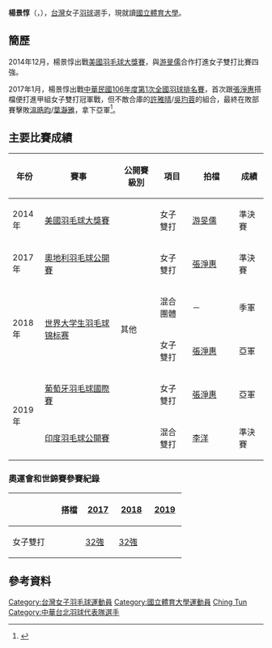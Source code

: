 {{noteTA|G1=Badminton}}
{{Infobox 羽球選手
| playername              = 楊景惇
| image                   = 
| size                    = 
| caption                 = 
| birth_name              =

| date_of_birth           = {{birth_date_and_age|1995|11|17}}
| place_of_birth          = 
| residence               =
| height                  = 
| weight                  = 
| handedness              = 
| country                 = {{ROC}}
| years_intldebut         =
| years_started           = 
| coach                   = 
| event                   = 女子雙打、混合雙打
| highest_ranking         = 第133位（混雙-[[楊博涵|楊博涵]]）
| date_of_highest_ranking = 2016年7月21日<ref name="highest-ranking">{{en}}[http://bwfcontent.tournamentsoftware.com/ranking/player.aspx?id=12799&player=1275089 BWF World Ranking - Ranking of YANG Ching Tun (78687)]</ref>
| current_ranking         = 第241位（混雙-[[楊博涵|楊博涵]]）
| date_of_current_ranking = 2017年2月2日<ref>{{en}}[http://bwfcontent.tournamentsoftware.com/ranking/category.aspx?id=12799&category=476 BWF World Ranking - BWF世界排名榜 (2/2/2017) - Mixed doubles] {{Wayback|url=http://bwfcontent.tournamentsoftware.com/ranking/category.aspx?id=12799&category=476 |date=20180127160625 }}</ref>
| played                  = 12勝–12負（女雙）<br/>9勝–10負（混雙）
| titles                  = 
| bwf_profile             = 4F6DA11A-0EE8-4C4C-B8C5-D8D4B496BF55
| bwf_id                  = 78687
| updated                 = 2017年2月6日
}}
{{MedalTableTop|width=286px}}
{{MedalSport | 女子[[羽毛球|羽毛球]]}}
{{MedalCountry | {{TPE}}}}
{{MedalCompetition | [[世界大学生羽毛球锦标赛|世界大学生羽毛球锦标赛]]}}
{{MedalBronze| [[2018年世界大学生羽毛球锦标赛|2018年 吉隆坡]] | 混合團體 }}
{{MedalSilver| [[2018年世界大学生羽毛球锦标赛|2018年 吉隆坡]] | 女子雙打 }}
{{MedalCompetition | [[中華民國全國運動會|中華民國全國運動會]]}}
{{MedalCountry | {{flagicon|ROC}} [[臺南市|臺南市]]}}
{{MedalGold  | [[中華民國106年全國運動會|2017年 宜蘭]] | [[中華民國106年全國運動會羽球比賽|混合雙打]] }}
{{MedalBronze| [[中華民國108年全國運動會|2019年 桃園]] | [[中華民國108年全國運動會羽球比賽|女子雙打]] }}
{{MedalBottom}}
'''楊景惇'''（{{lang|en|'''Yang Ching Tun'''}}，{{bd|1995年|11月17日|||catIdx=Y楊}}），[[台灣|台灣]]女子[[羽球|羽球]]選手，現就讀[[國立體育大學|國立體育大學]]。

==簡歷==
2014年12月，楊景惇出戰[[2014年美國羽毛球大獎賽|美國羽毛球大獎賽]]，與[[游旻儒|游旻儒]]合作打進女子雙打比賽四強。

2017年1月，楊景惇出戰[[中華民國106年度第1次全國羽球排名賽|中華民國106年度第1次全國羽球排名賽]]，首次跟[[張淨惠|張淨惠]]搭檔便打進甲組女子雙打冠軍戰，但不敵合庫的[[許雅晴|許雅晴]]/[[吳玓蓉|吳玓蓉]]的組合，最終在敗部賽擊敗[[溫晧昀|溫晧昀]]/[[葉瀞雅|葉瀞雅]]，拿下亞軍<ref>{{zh-tw}}{{cite news|title=羽球排名賽 楊景惇張淨惠首搭獲亞軍|url=http://www.cna.com.tw/news/aspt/201701100302-1.aspx|agency=中央社|date=2017-01-10|accessdate=2017-02-06|archive-date=2017-02-07|archive-url=https://web.archive.org/web/20170207031455/http://www.cna.com.tw/news/aspt/201701100302-1.aspx|dead-url=no}}</ref>。

==主要比賽成績==
{| class=wikitable style="text-align:center; font-size:small;" 
!width="50"|年份
!width="180"|賽事
!width="80"|公開賽級別
!width="60"|項目
!width="100"|拍檔
!width="50"|成績
|-
!rowspan="1"|2014年
|[[2014年美國羽毛球大獎賽|美國羽毛球大獎賽]]
|{{BWFGP}}
|女子雙打
|[[游旻儒|游旻儒]]
|bgcolor="#b8860b"|準決賽
|-
!rowspan="1"|2017年
|[[2017年奧地利羽毛球公開賽|奧地利羽毛球公開賽]]
|{{BWFIC}}
|女子雙打
|[[張淨惠|張淨惠]]
|bgcolor="#b8860b"|準決賽
|-
!rowspan="2"|2018年
|rowspan="2"|[[2018年世界大学生羽毛球锦标赛|世界大学生羽毛球锦标赛]]
|rowspan="2"|其他
|混合團體
|－
|bgcolor="#b8860b"|季軍
|-
|女子雙打
|[[張淨惠|張淨惠]]
|bgcolor="silver"|亞軍
|-
!rowspan="2"|2019年
|[[2019年葡萄牙羽毛球國際賽|葡萄牙羽毛球國際賽]]
|{{BWFIS}}
|女子雙打
|[[張淨惠|張淨惠]]
|bgcolor="silver"|亞軍
|-
|[[2019年印度羽毛球公開賽|印度羽毛球公開賽]]
|{{BWF500}}
|混合雙打
|[[李洋|李洋]]
|bgcolor="#b8860b"|準決賽
|}
{{BWF賽事級別索引}}

===奧運會和世錦賽參賽紀錄===
{| class=wikitable style="text-align:center; font-size:small;" 
!
!搭檔
!width="50"|[[2017年世界羽毛球錦標賽|2017]]
!width="50"|[[2018年世界羽毛球錦標賽|2018]]
!width="50"|[[2019年世界羽毛球錦標賽|2019]]
|-
!width="80"|女子雙打
|align="left"|{{nowrap|[[張淨惠|張淨惠]]}}
|[[2017年世界羽毛球錦標賽女子雙打項目|32強]]
|[[2018年世界羽毛球錦標賽女子雙打項目|32強]]
|{{nowrap|[[2019年世界羽毛球錦標賽女子雙打項目|48強]] (退賽)}}
|}

==參考資料==
{{reflist}}

{{DEFAULTSORT:Yang Ching Tun}}
[[Category:台灣女子羽毛球運動員|Category:台灣女子羽毛球運動員]]
[[Category:國立體育大學運動員|Category:國立體育大學運動員]]
[[Category:楊姓|Ching Tun]]
[[Category:中華台北羽球代表隊選手|Category:中華台北羽球代表隊選手]]